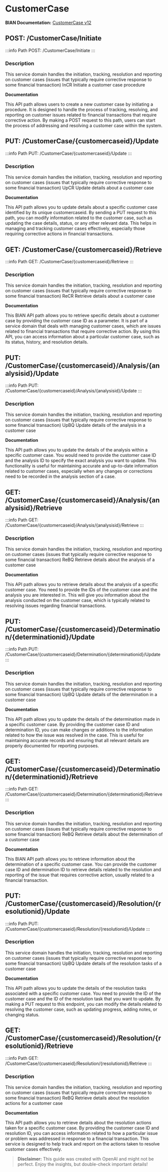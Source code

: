 # CustomerCase

**BIAN Documentation:** [CustomerCase v12](https://app.swaggerhub.com/apis/BIAN-3/CustomerCase/12.0.0)

## POST: /CustomerCase/Initiate

:::info Path
POST: /CustomerCase/Initiate
:::

### Description

This service domain handles the initiation\, tracking\, resolution and reporting on customer cases \(issues that typically require corrective response to some financial transaction\) InCR Initiate a customer case procedure

**Documentation**

This API path allows users to create a new customer case by initiating a procedure\. It is designed to handle the process of tracking\, resolving\, and reporting on customer issues related to financial transactions that require corrective action\. By making a POST request to this path\, users can start the process of addressing and resolving a customer case within the system\.

## PUT: /CustomerCase/\{customercaseid\}/Update

:::info Path
PUT: /CustomerCase/\{customercaseid\}/Update
:::

### Description

This service domain handles the initiation\, tracking\, resolution and reporting on customer cases \(issues that typically require corrective response to some financial transaction\) UpCR Update details about a customer case

**Documentation**

This API path allows you to update details about a specific customer case identified by its unique customercaseid\. By sending a PUT request to this path\, you can modify information related to the customer case\, such as updating the case details\, status\, or any other relevant data\. This helps in managing and tracking customer cases effectively\, especially those requiring corrective actions in financial transactions\.

## GET: /CustomerCase/\{customercaseid\}/Retrieve

:::info Path
GET: /CustomerCase/\{customercaseid\}/Retrieve
:::

### Description

This service domain handles the initiation\, tracking\, resolution and reporting on customer cases \(issues that typically require corrective response to some financial transaction\) ReCR Retrieve details about a customer case

**Documentation**

This BIAN API path allows you to retrieve specific details about a customer case by providing the customer case ID as a parameter\. It is part of a service domain that deals with managing customer cases\, which are issues related to financial transactions that require corrective action\. By using this API\, you can access information about a particular customer case\, such as its status\, history\, and resolution details\.

## PUT: /CustomerCase/\{customercaseid\}/Analysis/\{analysisid\}/Update

:::info Path
PUT: /CustomerCase/\{customercaseid\}/Analysis/\{analysisid\}/Update
:::

### Description

This service domain handles the initiation\, tracking\, resolution and reporting on customer cases \(issues that typically require corrective response to some financial transaction\) UpBQ Update details of the analysis in a customer case

**Documentation**

This API path allows you to update the details of the analysis within a specific customer case\. You would need to provide the customer case ID and the analysis ID to specify the exact analysis you want to update\. This functionality is useful for maintaining accurate and up\-to\-date information related to customer cases\, especially when any changes or corrections need to be recorded in the analysis section of a case\.

## GET: /CustomerCase/\{customercaseid\}/Analysis/\{analysisid\}/Retrieve

:::info Path
GET: /CustomerCase/\{customercaseid\}/Analysis/\{analysisid\}/Retrieve
:::

### Description

This service domain handles the initiation\, tracking\, resolution and reporting on customer cases \(issues that typically require corrective response to some financial transaction\) ReBQ Retrieve details about the analysis of a customer case

**Documentation**

This API path allows you to retrieve details about the analysis of a specific customer case\. You need to provide the IDs of the customer case and the analysis you are interested in\. This will give you information about the analysis conducted on the customer case\, which is typically related to resolving issues regarding financial transactions\.

## PUT: /CustomerCase/\{customercaseid\}/Determination/\{determinationid\}/Update

:::info Path
PUT: /CustomerCase/\{customercaseid\}/Determination/\{determinationid\}/Update
:::

### Description

This service domain handles the initiation\, tracking\, resolution and reporting on customer cases \(issues that typically require corrective response to some financial transaction\) UpBQ Update details of the determination in a customer case

**Documentation**

This API path allows you to update the details of the determination made in a specific customer case\. By providing the customer case ID and determination ID\, you can make changes or additions to the information related to how the issue was resolved in the case\. This is useful for maintaining accurate records and ensuring that all relevant details are properly documented for reporting purposes\.

## GET: /CustomerCase/\{customercaseid\}/Determination/\{determinationid\}/Retrieve

:::info Path
GET: /CustomerCase/\{customercaseid\}/Determination/\{determinationid\}/Retrieve
:::

### Description

This service domain handles the initiation\, tracking\, resolution and reporting on customer cases \(issues that typically require corrective response to some financial transaction\) ReBQ Retrieve details about the determination of a customer case

**Documentation**

This BIAN API path allows you to retrieve information about the determination of a specific customer case\. You can provide the customer case ID and determination ID to retrieve details related to the resolution and reporting of the issue that requires corrective action\, usually related to a financial transaction\.

## PUT: /CustomerCase/\{customercaseid\}/Resolution/\{resolutionid\}/Update

:::info Path
PUT: /CustomerCase/\{customercaseid\}/Resolution/\{resolutionid\}/Update
:::

### Description

This service domain handles the initiation\, tracking\, resolution and reporting on customer cases \(issues that typically require corrective response to some financial transaction\) UpBQ Update details of the resolution tasks of a customer case

**Documentation**

This API path allows you to update the details of the resolution tasks associated with a specific customer case\. You need to provide the ID of the customer case and the ID of the resolution task that you want to update\. By making a PUT request to this endpoint\, you can modify the details related to resolving the customer case\, such as updating progress\, adding notes\, or changing status\.

## GET: /CustomerCase/\{customercaseid\}/Resolution/\{resolutionid\}/Retrieve

:::info Path
GET: /CustomerCase/\{customercaseid\}/Resolution/\{resolutionid\}/Retrieve
:::

### Description

This service domain handles the initiation\, tracking\, resolution and reporting on customer cases \(issues that typically require corrective response to some financial transaction\) ReBQ Retrieve details about the resolution actions for a customer case

**Documentation**

This API path allows you to retrieve details about the resolution actions taken for a specific customer case\. By providing the customer case ID and resolution ID\, you can access information related to how a particular issue or problem was addressed in response to a financial transaction\. This service is designed to help track and report on the actions taken to resolve customer cases effectively\.

> **Disclaimer:** This guide was created with OpenAI and might not be perfect. Enjoy the insights, but double-check important details!
